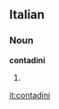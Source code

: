 ==Italian==

===Noun===
'''contadini''' {{m}}

# {{plural of|[[contadino]]|lang=Italian}}

[[it:contadini]]